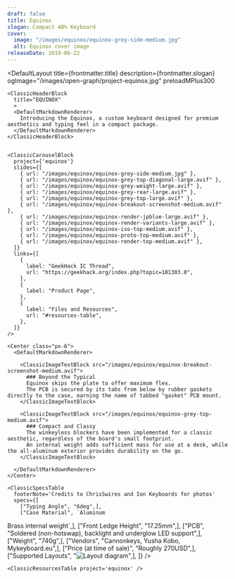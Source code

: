 ```yaml
---
draft: false
title: Equinox
slogan: Compact 40% Keyboard
cover:
  image: "/images/equinox/equinox-grey-side-medium.jpg"
  alt: Equinox cover image
releaseDate: 2019-06-22
---
```


<DefaultLayout 
  title={frontmatter.title} 
  description={frontmatter.slogan}
  ogImage="/images/open-graph/project-equinox.jpg"
  preloadMPlus300
>

  <ClassicBlurredHeader src={frontmatter.cover.image} />

  <div class="container mx-auto">

    <ClassicHeaderBlock 
      title="EQUINOX"
      >
      <DefaultMarkdownRenderer>
        Introducing the Equinox, a custom keyboard designed for premium aesthetics and typing feel in a compact package.      
      </DefaultMarkdownRenderer>
    </ClassicHeaderBlock>


    <ClassicCarouselBlock 
      project={'equinox'} 
      slides={[
        { url: "/images/equinox/equinox-grey-side-medium.jpg" },
        { url: "/images/equinox/equinox-grey-top-diagonal-large.avif" },
        { url: "/images/equinox/equinox-grey-weight-large.avif" },
        { url: "/images/equinox/equinox-grey-rear-large.avif" },
        { url: "/images/equinox/equinox-grey-top-large.avif" },
        { url: "/images/equinox/equinox-breakout-screenshot-medium.avif" },
        { url: "/images/equinox/equinox-render-jpblue-large.avif" },
        { url: "/images/equinox/equinox-render-variants-large.avif" },
        { url: "/images/equinox/equinox-iso-top-medium.avif" },
        { url: "/images/equinox/equinox-proto-top-medium.avif" },
        { url: "/images/equinox/equinox-render-top-medium.avif" },
      ]} 
      links={[
        {
          label: "GeekHack IC Thread",
          url: "https://geekhack.org/index.php?topic=101303.0",
        },
        {
          label: "Product Page",
        },
        {
          label: "Files and Resources",
          url: "#resources-table",
        },
      ]}
    />

    <Center class="px-6">
      <DefaultMarkdownRenderer>

        <ClassicImageTextBlock src="/images/equinox/equinox-breakout-screenshot-medium.avif">
          ### Beyond the Typical
          Equinox skips the plate to offer maximum flex.  
          The PCB is secured by its tabs from below by rubber gaskets directly to the case, earning the name of tabbed "gasket" PCB mount.  
        </ClassicImageTextBlock>

        <ClassicImageTextBlock src="/images/equinox/equinox-grey-top-medium.avif">
          ### Compact and Classy
          The winkeyless blockers have been implemented for a classic aesthetic, regardless of the board's small footprint.  
          An internal weight adds sufficient mass for use at a desk, while the all-aluminum exterior provides durability on the go.
        </ClassicImageTextBlock> 

      </DefaultMarkdownRenderer>
    </Center>

    <ClassicSpecsTable 
      footerNote='Credits to ChrisSwires and Ion Keyboards for photos'
      specs={[
        ["Typing Angle", "6deg",],
        ["Case Material", `Aluminum
Brass internal weight`,],
        ["Front Ledge Height", "17.25mm",],
        ["PCB", "Soldered (non-hotswap), backlight and underglow LED support",],
        ["Weight", "740g",],
        ["Vendors", "Cannonkeys, Yusha Kobo, Mykeyboard.eu",],
        ["Price (at time of sale)", "Roughly 270USD",],
        ["Supported Layouts", "![Layout diagram](/images/equinox/equinox-layouts-medium.png)",],
    ]} />

    <ClassicResourcesTable project='equinox' />

  </div>

</DefaultLayout>